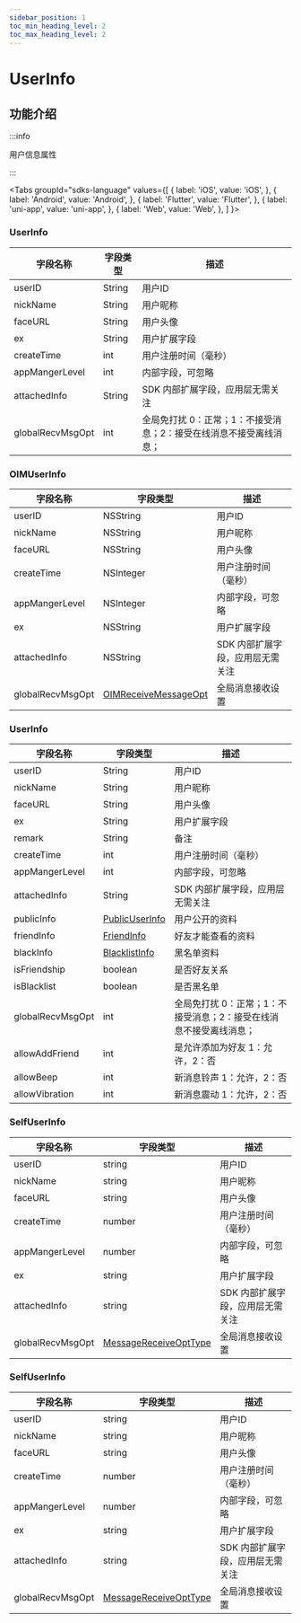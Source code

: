 ```yaml
---
sidebar_position: 1
toc_min_heading_level: 2
toc_max_heading_level: 2
---
```


# UserInfo

## 功能介绍

:::info

用户信息属性

:::

<Tabs
groupId="sdks-language"
values={[
{ label: 'iOS', value: 'iOS', },
{ label: 'Android', value: 'Android', },
{ label: 'Flutter', value: 'Flutter', },
{ label: 'uni-app', value: 'uni-app', },
{ label: 'Web', value: 'Web', },
]
}>

<TabItem value="Flutter">

### UserInfo

| 字段名称         | 字段类型                                              | 描述                                                               |
| ---------------- | ----------------------------------------------------- | ------------------------------------------------------------------ |
| userID           | String                                                | 用户ID                                                        |
| nickName         | String                                                | 用户昵称                                                           |
| faceURL          | String                                                | 用户头像                                                       |
| ex               | String                                                | 用户扩展字段                                                       |
| createTime       | int                                                   | 用户注册时间（毫秒）                                                 |
| appMangerLevel   | int                                                   | 内部字段，可忽略                                 |
| attachedInfo     | String                                                | SDK 内部扩展字段，应用层无需关注                                   |
| globalRecvMsgOpt | int                                                   | 全局免打扰 0：正常；1：不接受消息；2：接受在线消息不接受离线消息；                                      |

</TabItem>

<TabItem value="iOS">

### OIMUserInfo

| 字段名称         | 字段类型                                              | 描述                               |
| ---------------- | ----------------------------------------------------- | ---------------------------------- |
| userID           | NSString                                              | 用户ID                        |
| nickName         | NSString                                              | 用户昵称                           |
| faceURL          | NSString                                              | 用户头像                       |
| createTime       | NSInteger                                             | 用户注册时间（毫秒）                 |
| appMangerLevel   | NSInteger                                             | 内部字段，可忽略 |
| ex               | NSString                                              | 用户扩展字段                       |
| attachedInfo     | NSString                                              | SDK 内部扩展字段，应用层无需关注   |
| globalRecvMsgOpt | [OIMReceiveMessageOpt](docs/sdks/enum/recvMsgOpt.mdx) | 全局消息接收设置                   |

</TabItem>

<TabItem value="Android">


### UserInfo

| 字段名称         | 字段类型                                              | 描述                                                               |
| ---------------- | ----------------------------------------------------- | ------------------------------------------------------------------ |
| userID           | String                                                | 用户ID                                                        |
| nickName         | String                                                | 用户昵称                                                           |
| faceURL          | String                                                | 用户头像                                                       |
| ex               | String                                                | 用户扩展字段                                                       |
| remark           | String                                                | 备注                                                               |
| createTime       | int                                                   | 用户注册时间（毫秒）                                                 |
| appMangerLevel   | int                                                   | 内部字段，可忽略                                 |
| attachedInfo     | String                                                | SDK 内部扩展字段，应用层无需关注                                   |
| publicInfo       | [PublicUserInfo](docs/sdks/class/user/publicInfo.mdx) | 用户公开的资料                                                     |
| friendInfo       | [FriendInfo](docs/sdks/class/friend/friendInfo.mdx)   | 好友才能查看的资料                                                 |
| blackInfo        | [BlacklistInfo](docs/sdks/class/friend/blackInfo.mdx) | 黑名单资料                                                         |
| isFriendship     | boolean                                                  | 是否好友关系                                                       |
| isBlacklist      | boolean                                                  | 是否黑名单                                                         |
| globalRecvMsgOpt | int                                                   | 全局免打扰 0：正常；1：不接受消息；2：接受在线消息不接受离线消息； |
| allowAddFriend   | int                                                   | 是允许添加为好友 1：允许，2：否                                    |
| allowBeep        | int                                                   | 新消息铃声 1：允许，2：否                                          |
| allowVibration   | int                                                   | 新消息震动 1：允许，2：否                                          |

</TabItem>

<TabItem value="Web">

### SelfUserInfo

| 字段名称         | 字段类型                                               | 描述                             |
| ---------------- | ------------------------------------------------------ | -------------------------------- |
| userID           | string                                                 | 用户ID                      |
| nickName         | string                                                 | 用户昵称                         |
| faceURL          | string                                                 | 用户头像                     |
| createTime       | number                                                 | 用户注册时间（毫秒）               |
| appMangerLevel   | number                                                 | 内部字段，可忽略   |
| ex               | string                                                 | 用户扩展字段                     |
| attachedInfo     | string                                                 | SDK 内部扩展字段，应用层无需关注 |
| globalRecvMsgOpt | [MessageReceiveOptType](docs/sdks/enum/recvMsgOpt.mdx) | 全局消息接收设置                 |

</TabItem>

<TabItem value="uni-app">

### SelfUserInfo

| 字段名称         | 字段类型                                               | 描述                             |
| ---------------- | ------------------------------------------------------ | -------------------------------- |
| userID           | string                                                 | 用户ID                      |
| nickName         | string                                                 | 用户昵称                         |
| faceURL          | string                                                 | 用户头像                     |
| createTime       | number                                                 | 用户注册时间（毫秒）               |
| appMangerLevel   | number                                                 | 内部字段，可忽略   |
| ex               | string                                                 | 用户扩展字段                     |
| attachedInfo     | string                                                 | SDK 内部扩展字段，应用层无需关注 |
| globalRecvMsgOpt | [MessageReceiveOptType](docs/sdks/enum/recvMsgOpt.mdx) | 全局消息接收设置                 |

</TabItem>

</Tabs>
